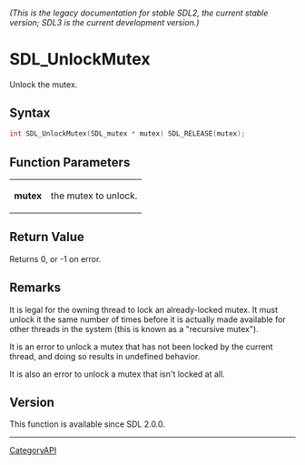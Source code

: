 ====== (This is the legacy documentation for stable SDL2, the current stable version; SDL3 is the current development version.) ======
= SDL_UnlockMutex =

Unlock the mutex.

== Syntax ==

<syntaxhighlight lang='c'>
int SDL_UnlockMutex(SDL_mutex * mutex) SDL_RELEASE(mutex);
</syntaxhighlight>

== Function Parameters ==

{|
|'''mutex'''
|the mutex to unlock.
|}

== Return Value ==

Returns 0, or -1 on error.

== Remarks ==

It is legal for the owning thread to lock an already-locked mutex. It must
unlock it the same number of times before it is actually made available for
other threads in the system (this is known as a "recursive mutex").

It is an error to unlock a mutex that has not been locked by the current
thread, and doing so results in undefined behavior.

It is also an error to unlock a mutex that isn't locked at all.

== Version ==

This function is available since SDL 2.0.0.

----
[[CategoryAPI]]


